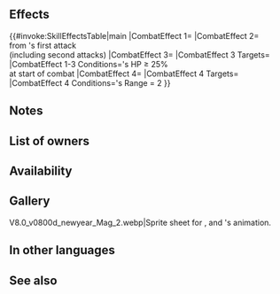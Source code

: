{{Weapon Infobox
|tagid=SID_辰年の幼姫の竜石
|intID=3935
|image=wep_ac074
|exclusive=0
|weaponType=Dragonstone
|cost=200
|might=10
|range=1
|effect=At start of combat, if unit's HP ≥ 25%, grants Atk/Spd/Def/Res+4 to unit, reduces damage from foe's first attack by 15% of unit's Atk ("first attack" normally means only the first strike; for effects that grant "unit attacks twice," it means the first and second strikes), and inflicts Special cooldown charge -1 on foe per attack during combat (only highest value applied; does not stack). If foe's Range = 2, calculates damage using the lower of foe's Def or Res.
|required=Fire Breath+
|next=New-Sun Stone+
|promotionRarity=5
|promotionTier=1
|properties=
}}
==Effects==
{{#invoke:SkillEffectsTable|main
|CombatEffect 1={{SkillEffectText|Temporary buffs|Atk/Spd/Def/Res|4}}
|CombatEffect 2={{SkillEffectText|Damage Reduction|percent=1|15% of {{SkillTargetText|Unit}}'s Atk}}<br>from {{SkillTargetText|Foe}}'s first attack<br>(including second attacks)
|CombatEffect 3={{SkillEffectText|Guard}}
|CombatEffect 3 Targets={{SkillTargetText|Foe}}
|CombatEffect 1-3 Conditions={{SkillTargetText|Unit}}'s HP ≥ 25%<br>at start of combat
|CombatEffect 4={{SkillEffectText|Lower Def Res}}
|CombatEffect 4 Targets={{SkillTargetText|Unit}}
|CombatEffect 4 Conditions={{SkillTargetText|Foe}}'s Range = 2
}}

==Notes==
{{Temporary buffs}}
{{FlatDamageReduction}}
{{CooldownChargeMinus}}
{{LowerDefRes}}

==List of owners==
{{Skill Hero List}}
==Availability==
{{PassiveFocusList}}
{{PassiveDistributionList}}
{{PassiveCombatManualList}}
==Gallery==
<gallery>
V8.0_v0800d_newyear_Mag_2.webp|Sprite sheet for {{St|Cute Paper Crane}}, {{St|Dragon's Stone+}} and {{PAGENAME}}'s animation.
</gallery>
==In other languages==
{{OtherLanguages
|japanese=辰年の幼姫の竜石
|german=Morgenlichtstein
|spanishEU=Piedra del alba
|spanishLA=Piedra del alba
|french=Pierre de l'aube
|italian=Pietra del sole
|chineseTW=辰年幼姬的龍石
|portuguese=Pedra solar
}}
==See also==
{{See also skills|cond=Description LIKE '%reduces damage%of unit_s Atk%' AND Description NOT LIKE '%reduces damage%deals damage%of unit_s Atk%' AND Description NOT LIKE '%reduces damage%inflicts penalty%of unit_s Atk%' AND Exclusive='1'}}
{{Weapons Navbox}}